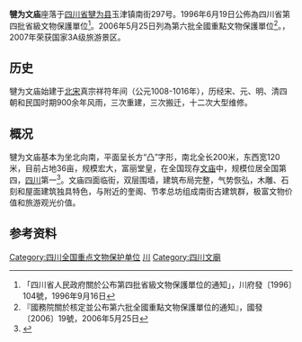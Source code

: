 {{msg:四川省文物保護單位
|名稱 = 犍為[[文廟|文廟]]
|編號 = 20
|圖片 = 
|級別 = S4
|分類 = 
|時代 = [[清代|清代]]
|地点 = [[四川省|四川省]][[犍為縣|犍為縣]][[玉津鎮|玉津鎮]]
|坐標 =
|登錄 = 1996年6月19日
}}
{{msg:四川省文物保護單位
|名稱 = 犍為[[文廟|文廟]]
|編號 = 714
|圖片 = 
|級別 = 106
|分類 = 
|時代 = 明至清
|地点 = [[四川省|四川省]][[犍為縣|犍為縣]]
|坐標 =
|登錄 = 2006年6月19日
}}
'''犍为文庙'''座落于[[四川省|四川省]][[犍为县|犍为县]]玉津镇南街297号。1996年6月19日公佈為四川省第四批省級文物保護單位<ref>「四川省人民政府關於公布第四批省級文物保護單位的通知」，川府發〔1996〕104號，1996年9月16日</ref>。2006年5月25日列為第六批全國重點文物保護單位<ref>『國務院關於核定並公布第六批全國重點文物保護單位的通知』，國發〔2006〕19號，2006年5月25日</ref>。，2007年荣获国家3A级旅游景区。

==历史==
犍为文庙始建于[[北宋|北宋]]真宗祥符年间（公元1008-1016年），历经宋、元、明、清四朝和民国时期900余年风雨，三次重建，三次搬迁，十二次大型维修。

==概况==
犍为文庙基本为坐北向南，平面呈长方“凸”字形，南北全长200米，东西宽120米，目前占地36亩，规模宏大，富丽堂皇，在全国现存[[孔庙|文庙]]中，规模位居全国第四，[[四川|四川]]第一<ref>{{cite web | url=http://www.lsqwly.com/HTML/JingDian/ViewShow.aspx?sID=7 | title=乐山犍为旅游网 | accessdate=2014-05-02 | archive-date=2014-05-02 | archive-url=https://web.archive.org/web/20140502183430/http://www.lsqwly.com/HTML/JingDian/ViewShow.aspx?sID=7 | dead-url=yes }}</ref>。文庙四面临街，双层围墙，建筑布局完整，气势恢弘，木雕、石刻和屋面建筑独具特色，与附近的奎阁、节孝总坊组成南街古建筑群，极富文物价值和旅游观光价值。

==参考资料==
{{reflist}}
{{Sichuan-stub}}
{{四川全国重点文物保护单位}}
[[Category:四川全国重点文物保护单位|Category:四川全国重点文物保护单位]]
[[Category:中国孔庙|川]]
[[Category:四川文廟|Category:四川文廟]]